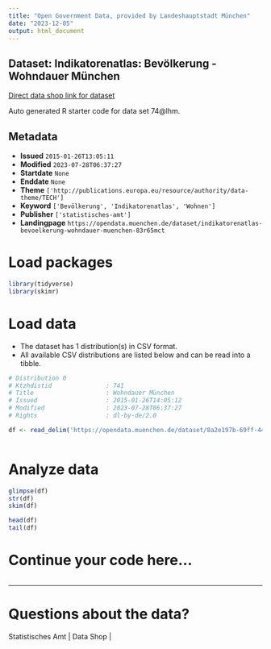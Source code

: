```yaml
---
title: "Open Government Data, provided by Landeshauptstadt München"
date: "2023-12-05"
output: html_document
---
```


## Dataset: Indikatorenatlas: Bevölkerung - Wohndauer München

[Direct data shop link for dataset](https://opendata.muenchen.de/dataset/indikatorenatlas-bevoelkerung-wohndauer-muenchen-83r65mct)

Auto generated R starter code for data set 74@lhm.

## Metadata

- **Issued** `2015-01-26T13:05:11`
- **Modified** `2023-07-28T06:37:27`
- **Startdate** `None`
- **Enddate** `None`
- **Theme** `['http://publications.europa.eu/resource/authority/data-theme/TECH']`
- **Keyword** `['Bevölkerung', 'Indikatorenatlas', 'Wohnen']`
- **Publisher** `['statistisches-amt']`
- **Landingpage** `https://opendata.muenchen.de/dataset/indikatorenatlas-bevoelkerung-wohndauer-muenchen-83r65mct`


# Load packages

```r

library(tidyverse)
library(skimr)

```

# Load data

-   The dataset has 1 distribution(s) in CSV format.
-   All available CSV distributions are listed below and can be read into a tibble.

```r

# Distribution 0
# Ktzhdistid               : 741
# Title                    : Wohndauer München
# Issued                   : 2015-01-26T14:05:12
# Modified                 : 2023-07-28T06:37:27
# Rights                   : dl-by-de/2.0

df <- read_delim('https://opendata.muenchen.de/dataset/8a2e197b-69ff-4456-aff1-48763cb5dea3/resource/773a81c6-1467-4c4a-adde-329776f4b44e/download/indikat_bevoelkerung_wohndauer_muenchen_240723.csv')



```

# Analyze data

```r

glimpse(df)
str(df)
skim(df)

head(df)
tail(df)

```

# Continue your code here...

```r

```

------------------------------------------------------------------------

# Questions about the data?

Statistisches Amt | Data Shop | 
